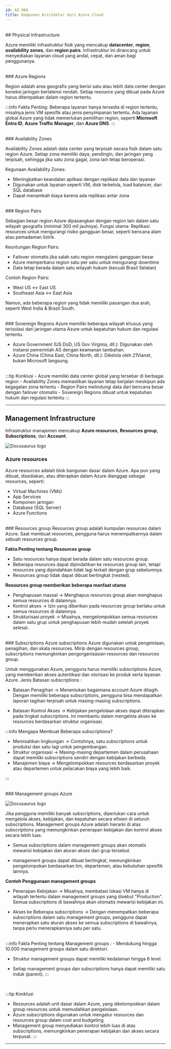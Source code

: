 ```yaml
---
id: AZ-904
title: Komponen Arsitektur dari Azure Cloud
---
```


<br/>
## Physical Infrastructure

Azure memiliki infrastruktur fisik yang mencakup  **datacenter**, **region**, **availability zones**, dan **region pairs**. 
Infrastruktur ini dirancang untuk menyediakan layanan cloud yang andal, cepat, dan aman bagi penggunanya.

<br/>
### Azure Regions

Region adalah area geografis yang berisi satu atau lebih data center dengan koneksi jaringan berlatensi rendah.
Setiap resource yang dibuat pada Azure harus ditempatkan dalam region tertentu.

:::info Fakta Penting:
Beberapa layanan hanya tersedia di region tertentu, misalnya jenis VM spesifik atau jenis penyimpanan tertentu.
Ada layanan global Azure yang tidak memerlukan pemilihan region, seperti **Microsoft Entra ID**, **Azure Traffic Manager**, dan **Azure DNS**.
:::

<br/>
### Availability Zones

Availability Zones adalah data center yang terpisah secara fisik dalam satu region Azure.
Setiap zona memiliki daya, pendingin, dan jaringan yang terpisah, sehingga jika satu zona gagal, zona lain tetap beroperasi.

Kegunaan Availability Zones:
-  Meningkatkan keandalan aplikasi dengan replikasi data dan layanan
-  Digunakan untuk layanan seperti VM, disk terkelola, load balancer, dan SQL database
-  Dapat menambah biaya karena ada replikasi antar zona

<br/>
### Region Pairs 

Sebagian besar region Azure dipasangkan dengan region lain dalam satu wilayah geografis (minimal 300 mil jauhnya).
Fungsi utama: Replikasi resources untuk mengurangi risiko gangguan besar, seperti bencana alam atau pemadaman listrik.

Keuntungan Region Pairs:
- Failover otomatis jika salah satu region mengalami gangguan besar
- Azure memperbarui region satu per satu untuk mengurangi downtime
- Data tetap berada dalam satu wilayah hukum (kecuali Brasil Selatan)

Contoh Region Pairs:
- West US ↔ East US
- Southeast Asia ↔ East Asia

Namun, ada beberapa region yang tidak memiliki pasangan dua arah, seperti West India & Brazil South.

<br/>
### Sovereign Regions
Azure memiliki beberapa wilayah khusus yang terisolasi dari jaringan utama Azure untuk kepatuhan hukum dan regulasi tertentu.

- Azure Government (US DoD, US Gov Virginia, dll.): Digunakan oleh instansi pemerintah AS dengan keamanan tambahan.
- Azure China (China East, China North, dll.): Dikelola oleh 21Vianet, bukan Microsoft langsung.

<br/>
:::tip Konklusi
- Azure memiliki data center global yang tersebar di berbagai region
- Availability Zones memastikan layanan tetap berjalan meskipun ada kegagalan zona tertentu
- Region Pairs melindungi data dari bencana besar dengan failover otomatis
- Sovereign Regions dibuat untuk kepatuhan hukum dan regulasi tertentu
:::

---------------------------------------------------------------------------------------------------------------------------------------------------

## Management Infrastructure

Infrastruktur manajemen mencakup **Azure resources**, **Resources group**, **Subscriptions**, dan **Account**. 

![Docusaurus logo](/img/az900/3.png)

### Azure resources
Azure resources adalah blok bangunan dasar dalam Azure. Apa pun yang dibuat, disediakan, atau diterapkan dalam Azure dianggap sebagai resources, seperti:
- Virtual Machines (VMs) 
- App Services 
- Komponen jaringan 
- Database (SQL Server) 
- Azure Functions 

<br/>
### Resources group
Resources group adalah kumpulan resources dalam Azure. Saat membuat resources, pengguna harus menempatkannya dalam sebuah resources group.

**Fakta Penting tentang Resources group**
- Satu resources hanya dapat berada dalam satu resources group.
- Beberapa resources dapat dipindahkan ke resources group lain, tetapi resources yang dipindahkan tidak lagi terkait dengan grup sebelumnya.
- Resources group tidak dapat dibuat bertingkat (nested).

**Resources group memberikan beberapa manfaat utama**
- Penghapusan massal → Menghapus resources group akan menghapus semua resources di dalamnya.
- Kontrol akses → Izin yang diberikan pada resources group berlaku untuk semua resources di dalamnya.
- Strukturisasi proyek → Misalnya, mengelompokkan semua resources dalam satu grup untuk penghapusan lebih mudah setelah proyek selesai.

<br/>
### Subscriptions Azure
subscriptions Azure digunakan untuk pengelolaan, penagihan, dan skala resources. 
Mirip dengan resources group, subscriptions memungkinkan pengorganisasian resources dan resources group.

Untuk menggunakan Azure, pengguna harus memiliki subscriptions Azure, yang memberikan akses autentikasi dan otorisasi ke produk serta layanan Azure.
Jenis Batasan subscriptions :

- Batasan Penagihan → Menentukan bagaimana account Azure ditagih. Dengan memiliki beberapa subscriptions, pengguna bisa mendapatkan laporan tagihan terpisah untuk masing-masing subscriptions.

- Batasan Kontrol Akses → Kebijakan pengelolaan akses dapat diterapkan pada tingkat subscriptions. Ini membantu dalam mengelola akses ke resources berdasarkan struktur organisasi.

:::info Mengapa Membuat Beberapa subscriptions?

- Memisahkan lingkungan → Contohnya, satu subscriptions untuk produksi dan satu lagi untuk pengembangan.
- Struktur organisasi → Masing-masing departemen dalam perusahaan dapat memiliki subscriptions sendiri dengan kebijakan berbeda.
- Manajemen biaya → Mengelompokkan resources berdasarkan proyek atau departemen untuk pelacakan biaya yang lebih baik.

:::

<br/>
### Management groups Azure

![Docusaurus logo](/img/az900/4.png)

Jika pengguna memiliki banyak subscriptions, diperlukan cara untuk mengelola akses, kebijakan, dan kepatuhan secara efisien di seluruh subscriptions. 
Management groups Azure adalah hierarki di atas subscriptions yang memungkinkan penerapan kebijakan dan kontrol akses secara lebih luas.

- Semua subscriptions dalam management groups akan otomatis mewarisi kebijakan dan aturan akses dari grup tersebut.

- management groups dapat dibuat bertingkat, memungkinkan pengelompokan berdasarkan tim, departemen, atau kebutuhan spesifik lainnya.

**Contoh Penggunaan management groups**

- Penerapan Kebijakan → Misalnya, membatasi lokasi VM hanya di wilayah tertentu dalam management groups yang disebut "Production". 
Semua subscriptions di bawahnya akan otomatis mewarisi kebijakan ini.

- Akses ke Beberapa subscriptions → Dengan menempatkan beberapa subscriptions dalam satu management groups, pengguna 
dapat menerapkan satu aturan akses ke semua subscriptions di bawahnya, tanpa perlu menerapkannya satu per satu.

<br/>
:::info Fakta Penting tentang Management groups :
- Mendukung hingga 10.000 management groups dalam satu direktori.

- Struktur management groups dapat memiliki kedalaman hingga 6 level.

- Setiap management groups dan subscriptions hanya dapat memiliki satu induk (parent).
:::

<br/>

:::tip Konklusi
- Resources adalah unit dasar dalam Azure, yang dikelompokkan dalam group resources untuk memudahkan pengelolaan.
- Azure subscriptions digunakan untuk mengatur resources dan resources group dalam cost and budgeting.
- Management group menyediakan kontrol lebih luas di atas subscriptions, memungkinkan penerapan kebijakan dan akses secara terpusat.
:::

---------------------------------------------------------------------------------------------------------------------------------------------------